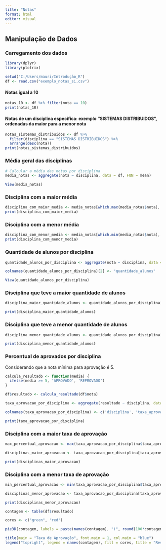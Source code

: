 ```yaml
---
title: "Notas"
format: html
editor: visual
---
```


## Manipulação de Dados

### Carregamento dos dados

```r
library(dplyr)
library(plotrix)
```

```r
setwd("C:/Users/mauri/Introdução_R")
df <- read.csv("exemplo_notas_si.csv")
```

#### Notas igual a 10

```r
notas_10 <- df %>% filter(nota == 10)
print(notas_10)
```

#### Notas de um disciplina específica: exemplo "SISTEMAS DISTRIBUIDOS", ordenadas da maior para a menor nota

```r
notas_sistemas_distribuidos <- df %>%
  filter(disciplina == "SISTEMAS DISTRIBUIDOS") %>%
  arrange(desc(nota))
print(notas_sistemas_distribuidos)
```

### Média geral das disciplinas

```r
# Calcular a média das notas por disciplina
media_notas <- aggregate(nota ~ disciplina, data = df, FUN = mean)

View(media_notas)
```

### Disciplina com a maior média

```r
disciplina_com_maior_media <- media_notas[which.max(media_notas$nota), ]
print(disciplina_com_maior_media)
```

### Disciplina com a menor média

```r
disciplina_com_menor_media <- media_notas[which.min(media_notas$nota), ]
print(disciplina_com_menor_media)
```

### Quantidade de alunos por disciplina

```r
quantidade_alunos_por_disciplina <- aggregate(nota ~ disciplina, data = df, FUN = length)

colnames(quantidade_alunos_por_disciplina)[2] <- "quantidade_alunos"

View(quantidade_alunos_por_disciplina)
```

### Disciplina que teve a maior quantidade de alunos

```r
disciplina_maior_quantidade_alunos <- quantidade_alunos_por_disciplina[which.max(quantidade_alunos_por_disciplina$quantidade_alunos), ]

print(disciplina_maior_quantidade_alunos)
```

### Disciplina que teve a menor quantidade de alunos

```r
disciplina_menor_quantidade_alunos <- quantidade_alunos_por_disciplina[which.min(quantidade_alunos_por_disciplina$quantidade_alunos), ]

print(disciplina_menor_quantidade_alunos)
```

### Percentual de aprovados por disciplina

Considerando que a nota mínima para aprovação é 5.

```r
calcula_resultado <- function(media) {
  ifelse(media >= 5, 'APROVADO', 'REPROVADO')
}

df$resultado <- calcula_resultado(df$nota)

```

```r
taxa_aprovacao_por_disciplina <- aggregate(resultado ~ disciplina, data = df, FUN = function(x) mean(x == 'APROVADO') * 100)
```

```r
colnames(taxa_aprovacao_por_disciplina) <- c('disciplina', 'taxa_aprovacao')

print(taxa_aprovacao_por_disciplina)
```

### Disciplina com a maior taxa de aprovação

```r
max_percentual_aprovacao <- max(taxa_aprovacao_por_disciplina$taxa_aprovacao)

disciplinas_maior_aprovacao <- taxa_aprovacao_por_disciplina[taxa_aprovacao_por_disciplina$taxa_aprovacao == max_percentual_aprovacao, ]

print(disciplinas_maior_aprovacao)
```

### Disciplina com a menor taxa de aprovação

```r
min_percentual_aprovacao <- min(taxa_aprovacao_por_disciplina$taxa_aprovacao)

disciplinas_menor_aprovacao <- taxa_aprovacao_por_disciplina[taxa_aprovacao_por_disciplina$taxa_aprovacao == min_percentual_aprovacao, ]

print(disciplinas_menor_aprovacao)
```

```r
contagem <- table(df$resultado)

cores <- c("green", "red")

pie3D(contagem, labels = paste(names(contagem), "(", round(100*contagem/sum(contagem), 1), "%)"), col = cores, explode = 0.4)

title(main = "Taxa de Aprovação", font.main = 1, col.main = "blue")
legend("topright", legend = names(contagem), fill = cores, title = "Resultado", cex = 0.8)
```
